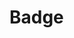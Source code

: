 

<Meta title="Components|Badge" component={Badge} />

# Badge

<Props of={Badge} />

<Preview>
  <Badge />
</Preview>

<Preview>
  <Badge content="1" />
</Preview>

<Preview>
  <Badge content="23" />
</Preview>

<Preview>
  <style dangerouslySetInnerHTML={{__html: `
    .example {
      display: inline-block;
    }
  `}} />
  <Badge position="onSquare" className='example'>
    <div style={{ width: 32, height: 32, backgroundColor: '#ccc' }}/>
  </Badge>
</Preview>

<Preview>
  <style dangerouslySetInnerHTML={{__html: `
    .example {
      display: inline-block;
    }
  `}} />
  <Badge position="onSquare" content="45" className='example'>
    <div style={{ width: 32, height: 32, backgroundColor: '#ccc' }} />
  </Badge>
</Preview>

<Preview>
  <style dangerouslySetInnerHTML={{__html: `
    .example {
      display: inline-block;
    }
  `}} />
  <Badge position="onCircle" className='example'>
    <div style={{ width: 32, height: 32, backgroundColor: '#ccc', borderRadius: 9001 }} />
  </Badge>
</Preview>

<Preview>
  <style dangerouslySetInnerHTML={{__html: `
    .example {
      display: inline-block;
    }
  `}} />
  <Badge position="onCircle" content="89" className='example'>
    <div style={{ width: 32, height: 32, backgroundColor: '#ccc', borderRadius: 9001 }} />
  </Badge>
</Preview>
